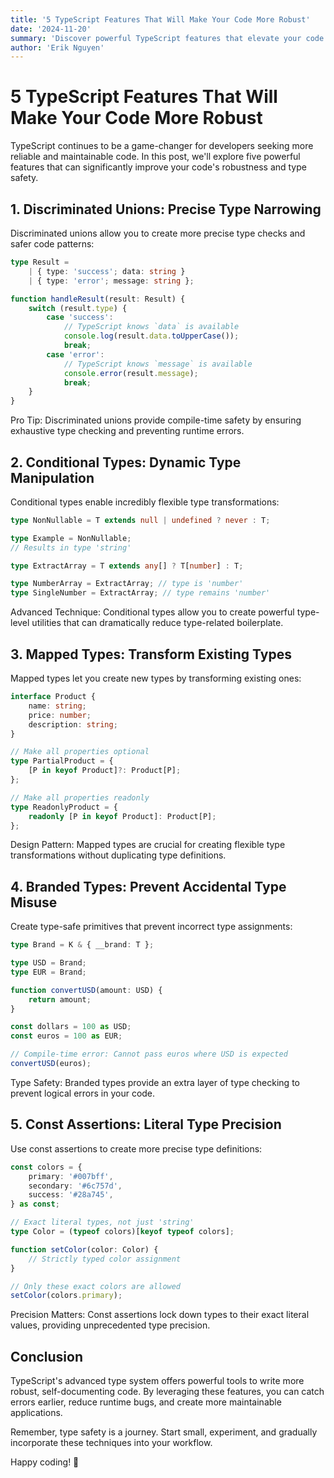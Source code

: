 ```yaml
---
title: '5 TypeScript Features That Will Make Your Code More Robust'
date: '2024-11-20'
summary: 'Discover powerful TypeScript features that elevate your code quality, reduce bugs, and make your development process more efficient and reliable.'
author: 'Erik Nguyen'
---
```


# 5 TypeScript Features That Will Make Your Code More Robust

TypeScript continues to be a game-changer for developers seeking more reliable and maintainable code. In this post, we'll explore five powerful features that can significantly improve your code's robustness and type safety.

## 1. Discriminated Unions: Precise Type Narrowing

Discriminated unions allow you to create more precise type checks and safer code patterns:

```typescript
type Result =
	| { type: 'success'; data: string }
	| { type: 'error'; message: string };

function handleResult(result: Result) {
	switch (result.type) {
		case 'success':
			// TypeScript knows `data` is available
			console.log(result.data.toUpperCase());
			break;
		case 'error':
			// TypeScript knows `message` is available
			console.error(result.message);
			break;
	}
}
```

<Callout type='info'>
	Pro Tip: Discriminated unions provide compile-time safety by ensuring
	exhaustive type checking and preventing runtime errors.
</Callout>

## 2. Conditional Types: Dynamic Type Manipulation

Conditional types enable incredibly flexible type transformations:

```typescript
type NonNullable = T extends null | undefined ? never : T;

type Example = NonNullable;
// Results in type 'string'

type ExtractArray = T extends any[] ? T[number] : T;

type NumberArray = ExtractArray; // type is 'number'
type SingleNumber = ExtractArray; // type remains 'number'
```

<Callout type='warning'>
	Advanced Technique: Conditional types allow you to create powerful
	type-level utilities that can dramatically reduce type-related boilerplate.
</Callout>

## 3. Mapped Types: Transform Existing Types

Mapped types let you create new types by transforming existing ones:

```typescript
interface Product {
	name: string;
	price: number;
	description: string;
}

// Make all properties optional
type PartialProduct = {
	[P in keyof Product]?: Product[P];
};

// Make all properties readonly
type ReadonlyProduct = {
	readonly [P in keyof Product]: Product[P];
};
```

<Callout type='success'>
	Design Pattern: Mapped types are crucial for creating flexible type
	transformations without duplicating type definitions.
</Callout>

## 4. Branded Types: Prevent Accidental Type Misuse

Create type-safe primitives that prevent incorrect type assignments:

```typescript
type Brand = K & { __brand: T };

type USD = Brand;
type EUR = Brand;

function convertUSD(amount: USD) {
	return amount;
}

const dollars = 100 as USD;
const euros = 100 as EUR;

// Compile-time error: Cannot pass euros where USD is expected
convertUSD(euros);
```

<Callout type='danger'>
	Type Safety: Branded types provide an extra layer of type checking to
	prevent logical errors in your code.
</Callout>

## 5. Const Assertions: Literal Type Precision

Use const assertions to create more precise type definitions:

```typescript
const colors = {
	primary: '#007bff',
	secondary: '#6c757d',
	success: '#28a745',
} as const;

// Exact literal types, not just 'string'
type Color = (typeof colors)[keyof typeof colors];

function setColor(color: Color) {
	// Strictly typed color assignment
}

// Only these exact colors are allowed
setColor(colors.primary);
```

<Callout type='info'>
	Precision Matters: Const assertions lock down types to their exact literal
	values, providing unprecedented type precision.
</Callout>

## Conclusion

TypeScript's advanced type system offers powerful tools to write more robust, self-documenting code. By leveraging these features, you can catch errors earlier, reduce runtime bugs, and create more maintainable applications.

Remember, type safety is a journey. Start small, experiment, and gradually incorporate these techniques into your workflow.

Happy coding! 🚀
